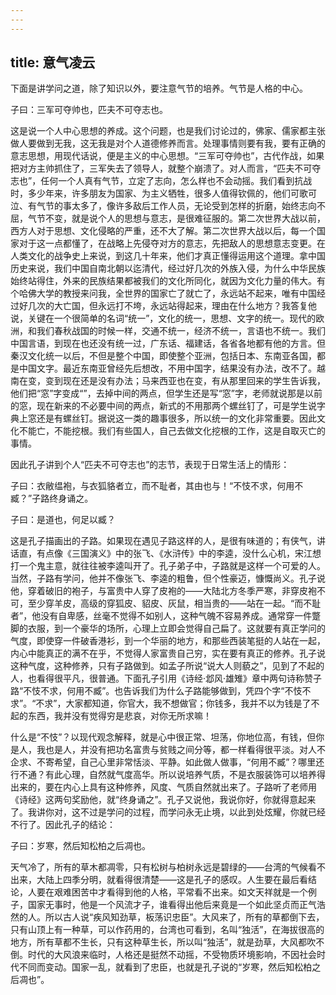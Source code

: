 ```yaml
---
---
---
```

title: 意气凌云
---




下面是讲学问之道，除了知识以外，要注意气节的培养。气节是人格的中心。

子曰：三军可夺帅也，匹夫不可夺志也。

这是说一个人中心思想的养成。这个问题，也是我们讨论过的，佛家、儒家都主张做人要做到无我，这无我是对个人道德修养而言。处理事情则要有我，要有正确的意志思想，用现代话说，便是主义的中心思想。“三军可夺帅也”，古代作战，如果把对方主帅抓住了，三军失去了领导人，就整个崩溃了。对人而言，“匹夫不可夺志也”，任何一个人真有气节，立定了志向，怎么样也不会动摇。我们看到抗战时，多少年来，许多朋友为国家、为主义牺牲，很多人值得钦佩的，他们可歌可泣、有气节的事太多了，像许多敌后工作人员，无论受到怎样的折磨，始终志向不屈，气节不变，就是说个人的思想与意志，是很难征服的。第二次世界大战以前，西方人对于思想、文化侵略的严重，还不大了解。第二次世界大战以后，每一个国家对于这一点都懂了，在战略上先侵夺对方的意志，先把敌人的思想意志变更。在人类文化的战争史上来说，到这几十年来，他们才真正懂得运用这个道理。拿中国历史来说，我们中国自南北朝以迄清代，经过好几次的外族入侵，为什么中华民族始终站得住，外来的民族结果都被我们的文化所同化，就因为文化力量的伟大。有个哈佛大学的教授来问我，全世界的国家亡了就亡了，永远站不起来，唯有中国经过好几次的大亡国，但永远打不垮，永远站得起来，理由在什么地方？我答复他说，关键在一个很简单的名词“统一”，文化的统一，思想、文字的统一。现代的欧洲，和我们春秋战国的时候一样，交通不统一，经济不统一，言语也不统一。我们中国言语，到现在也还没有统一过，广东话、福建话，各省各地都有他的方言。但秦汉文化统一以后，不但是整个中国，即使整个亚洲，包括日本、东南亚各国，都是中国文字。最近东南亚曾经先后想改，不用中国字，结果没有办法，改不了。越南在变，变到现在还是没有办法；马来西亚也在变，有从那里回来的学生告诉我，他们把“窓”字变成“”，去掉中间的两点，但学生还是写“窓”字，老师就说那是以前的窓，现在新来的不必要中间的两点，新式的不用那两个螺丝钉了，可是学生说字典上窓还是有螺丝钉。据说这一类的趣事很多，所以统一的文化非常重要。因此文化不能亡，不能挖根。我们有些国人，自己去做文化挖根的工作，这是自取灭亡的事情。

因此孔子讲到个人“匹夫不可夺志也”的志节，表现于日常生活上的情形：

子曰：衣敝缊袍，与衣狐貉者立，而不耻者，其由也与！“不忮不求，何用不臧？”子路终身诵之。

子曰：是道也，何足以臧？

这是孔子描画出的子路。如果现在遇见子路这样的人，是很有味道的；有侠气，讲话直，有点像《三国演义》中的张飞、《水浒传》中的李逵，没什么心机，宋江想打一个鬼主意，就往往被李逵叫开了。孔子弟子中，子路就是这样一个可爱的人。当然，子路有学问，他并不像张飞、李逵的粗鲁，但个性豪迈，慷慨尚义。孔子说他，穿着破旧的袍子，与富贵中人穿了皮袍的——大陆北方冬季严寒，非穿皮袍不可，至少穿羊皮，高级的穿狐皮、貂皮、灰鼠，相当贵的——站在一起。“而不耻者”，他没有自卑感，丝毫不觉得不如别人，这种气魄不容易养成。通常穿一件蹩脚的衣服，到一个豪华的场所，心理上立即会觉得自己扁了。这就要有真正学问的气度，即使穿一件破香港衫，到一个华丽的地方，和那些西装笔挺的人站在一起，内心中能真正的满不在乎，不觉得人家富贵自己穷，实在要有真正的修养。孔子说这种气度，这种修养，只有子路做到。如孟子所说“说大人则藐之”，见到了不起的人，也看得很平凡，很普通。下面孔子引用《诗经·邶风·雄雉》章中两句诗称赞子路“不忮不求，何用不臧”。也告诉我们为什么子路能够做到，凭四个字“不忮不求”。“不求”，大家都知道，你官大，我不想做官；你钱多，我并不以为钱是了不起的东西，我并没有觉得穷是悲哀，对你无所求嘛！

什么是“不忮”？以现代观念解释，就是心中很正常、坦荡，你地位高，有钱，但你是人，我也是人，并没有把功名富贵与贫贱之间分等，都一样看得很平淡。对人不企求、不寄希望，自己心里非常恬淡、平静。如此做人做事，“何用不臧”？哪里还行不通？有此心理，自然就气度高华。所以说培养气质，不是衣服装饰可以培养得出来的，要在内心上具有这种修养，风度、气质自然就出来了。子路听了老师用《诗经》这两句奖励他，就“终身诵之”。孔子又说他，我说你好，你就得意起来了。我讲你对，这不过是学问的过程，而学问永无止境，以此到处炫耀，你就已经不行了。因此孔子的结论：

子曰：岁寒，然后知松柏之后凋也。

天气冷了，所有的草木都凋零，只有松树与柏树永远是碧绿的——台湾的气候看不出来，大陆上四季分明，就看得很清楚——这是孔子的感叹。人生要在最后看结论，人要在艰难困苦中才看得到他的人格，平常看不出来。如文天祥就是一个例子，国家无事时，他是一个风流才子，谁看得出他后来竟是一个如此坚贞而正气浩然的人。所以古人说“疾风知劲草，板荡识忠臣”。大风来了，所有的草都倒下去，只有山顶上有一种草，可以作药用的，台湾也可看到，名叫“独活”，在海拔很高的地方，所有草都不生长，只有这种草生长，所以叫“独活”，就是劲草，大风都吹不倒。时代的大风浪来临时，人格还是挺然不动摇，不受物质环境影响，不因社会时代不同而变动。国家一乱，就看到了忠臣，也就是孔子说的“岁寒，然后知松柏之后凋也”。